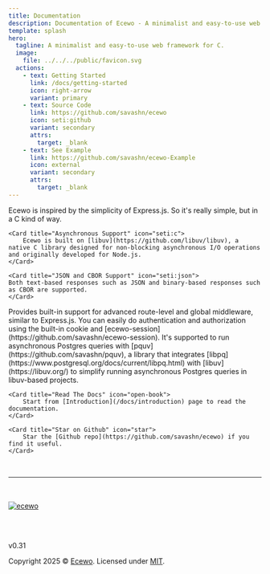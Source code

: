 ```yaml
---
title: Documentation
description: Documentation of Ecewo - A minimalist and easy-to-use web framework for C.
template: splash
hero:
  tagline: A minimalist and easy-to-use web framework for C.
  image:
    file: ../../../public/favicon.svg
  actions:
    - text: Getting Started
      link: /docs/getting-started
      icon: right-arrow
      variant: primary
    - text: Source Code
      link: https://github.com/savashn/ecewo
      icon: seti:github
      variant: secondary
      attrs:
        target: _blank
    - text: See Example
      link: https://github.com/savashn/ecewo-Example
      icon: external
      variant: secondary
      attrs:
        target: _blank
---
```



<CardGrid stagger>
  <Card title="Simple As Node.js" icon="node">
    Ecewo is inspired by the simplicity of Express.js. So it's really simple, but in a C kind of way.
	</Card>

	<Card title="Asynchronous Support" icon="seti:c">
		Ecewo is built on [libuv](https://github.com/libuv/libuv), a native C library designed for non-blocking asynchronous I/O operations and originally developed for Node.js.
	</Card>

	<Card title="JSON and CBOR Support" icon="seti:json">
    Both text-based responses such as JSON and binary-based responses such as CBOR are supported.
	</Card>

  <Card title="Middleware Structure" icon="puzzle">
		Provides built-in support for advanced route-level and global middleware, similar to Express.js.
	</Card>

  <Card title="Authentication Mechanism" icon="seti:lock">
		You can easily do authentication and authorization using the built-in cookie and [ecewo-session](https://github.com/savashn/ecewo-session).
	</Card>

  <Card title="Asynchronous Postgres Support" icon="seti:db">
    It's supported to run asynchronous Postgres queries with [pquv](https://github.com/savashn/pquv), a library that integrates [libpq](https://www.postgresql.org/docs/current/libpq.html) with [libuv](https://libuv.org/) to simplify running asynchronous Postgres queries in libuv-based projects.
  </Card>

	<Card title="Read The Docs" icon="open-book">
		Start from [Introduction](/docs/introduction) page to read the documentation.
	</Card>

	<Card title="Star on Github" icon="star">
		Star the [Github repo](https://github.com/savashn/ecewo) if you find it useful.
	</Card>

</CardGrid>

<br />
<hr />
<br />
<br />

<div style={{ display: 'flex', flexDirection: 'column',justifyContent: 'center', alignItems: 'center' }}>
  <a href="https://github.com/savashn/ecewo">
    <img src='/ecewologo.svg' alt="ecewo" />
  </a>

  <br /><br />

  <p style={{fontSize: '2rem'}}>v0.31</p>
  <div>Copyright 2025 &copy; <a href="https://github.com/savashn/ecewo">Ecewo</a>. Licensed under <a href="https://github.com/savashn/ecewo/blob/main/LICENSE">MIT</a>.</div>
</div>
